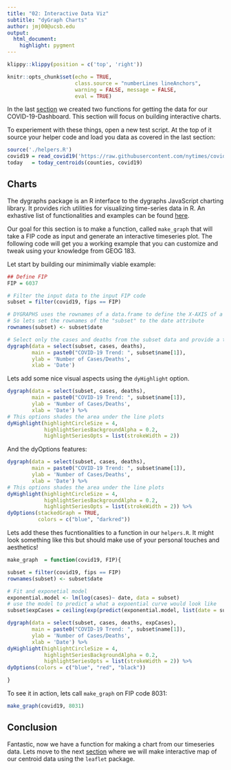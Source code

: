 ```yaml
---
title: "02: Interactive Data Viz"
subtitle: "dyGraph Charts"
author: jmj00@ucsb.edu
output: 
  html_document:
    highlight: pygment
---
```


```r
klippy::klippy(position = c('top', 'right'))
```

```r
knitr::opts_chunk$set(echo = TRUE, 
                      class.source = "numberLines lineAnchors",
                      warning = FALSE, message = FALSE,
                      eval = TRUE)
```

In the last [section](01_getting_data.html) we created two functions for getting the data for our COVID-19-Dashboard. This section will focus on building interactive charts. 

To experiement with these things, open a new test script. At the top of it source your helper code and load you data as covered in the last section:


```r
source('./helpers.R')
covid19 = read_covid19('https://raw.githubusercontent.com/nytimes/covid-19-data/master/us-counties.csv')
today   = today_centroids(counties, covid19)
```

## Charts

The dygraphs package is an R interface to the dygraphs JavaScript charting library. It provides rich utilities for visualizing time-series data in R. An exhastive list of functionalities and examples can be found [here](https://rstudio.github.io/dygraphs/).

Our goal for this section is to make a function, called `make_graph` that will take a FIP code as input and generate an interactive timeseries plot. The following code will get you a working example that you can customize and tweak using your knowledge from GEOG 183.

Let start by building our minimimally viable example:

```r
## Define FIP
FIP = 6037

# Filter the input data to the input FIP code
subset = filter(covid19, fips == FIP)

# DYGRAPHS uses the rownames of a data.frame to define the X-AXIS of a plot
# So lets set the rownames of the "subset" to the date attribute
rownames(subset) <- subset$date

# Select only the cases and deaths from the subset data and provide a title and axis labels
dygraph(data = select(subset, cases, deaths),
        main = paste0("COVID-19 Trend: ", subset$name[1]),
        ylab = 'Number of Cases/Deaths', 
        xlab = 'Date') 
```

Lets add some nice visual aspects using the `dyHighlight` option.

```r
dygraph(data = select(subset, cases, deaths),
        main = paste0("COVID-19 Trend: ", subset$name[1]),
        ylab = 'Number of Cases/Deaths', 
        xlab = 'Date') %>% 
# This options shades the area under the line plots
dyHighlight(highlightCircleSize = 4, 
            highlightSeriesBackgroundAlpha = 0.2,
            highlightSeriesOpts = list(strokeWidth = 2))
```

And the dyOptions features:

```r
dygraph(data = select(subset, cases, deaths),
        main = paste0("COVID-19 Trend: ", subset$name[1]),
        ylab = 'Number of Cases/Deaths', 
        xlab = 'Date') %>% 
# This options shades the area under the line plots
dyHighlight(highlightCircleSize = 4, 
            highlightSeriesBackgroundAlpha = 0.2,
            highlightSeriesOpts = list(strokeWidth = 2)) %>% 
dyOptions(stackedGraph = TRUE,
          colors = c("blue", "darkred"))
```

Lets add these thes fucntionalities to a function in our `helpers.R`. It might look something like this but should make use of your personal touches and aesthetics!

```r

make_graph  = function(covid19, FIP){

subset = filter(covid19, fips == FIP)
rownames(subset) <- subset$date

# Fit and exponetial model
exponential.model <- lm(log(cases)~ date, data = subset)
# use the model to predict a what a expoential curve would look like
subset$expCases = ceiling(exp(predict(exponential.model, list(date = subset$date))))

dygraph(data = select(subset, cases, deaths, expCases),
        main = paste0("COVID-19 Trend: ", subset$name[1]),
        ylab = 'Number of Cases/Deaths', 
        xlab = 'Date') %>% 
dyHighlight(highlightCircleSize = 4, 
            highlightSeriesBackgroundAlpha = 0.2,
            highlightSeriesOpts = list(strokeWidth = 2)) %>% 
dyOptions(colors = c("blue", "red", "black"))

}

```

To see it in action, lets call `make_graph` on FIP code 8031:

```r
make_graph(covid19, 8031)

```

## Conclusion

Fantastic, now we have a function for making a chart from our timeseries data. Lets move to the next [section](03_maps.html) where we will make interactive map of our centroid data using the `leaflet` package. 